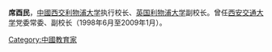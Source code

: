{{多個問題|
{{BLP unsourced|time=2011-12-02T13:58:14+00:00}}
{{unreferenced|time=2011-12-02T13:58:14+00:00}}
{{expand|time=2011-11-30T02:33:32+00:00}}
}}
'''席酉民'''，[[中國|中國]][[西交利物浦大学|西交利物浦大学]]执行校长、[[英国|英国]][[利物浦大学|利物浦大学]]副校长。曾任[[西安交通大学|西安交通大学]]党委常委、副校长（1998年6月至2009年1月）。

[[Category:中國教育家|Category:中國教育家]]